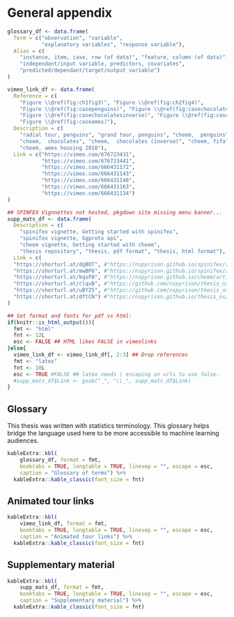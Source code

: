 # General appendix

<!-- !!!LATEX TABLES WILL NOT WORK IN HTML, need to use kbl... -->
```r
glossary_df <- data.frame(
  Term = c("observation", "variable", 
           "explanatory variables", "response variable"),
  Alias = c(
    "instance, item, case, row (of data)", "feature, column (of data)",
    "independant/input variable, predictors, covariates", 
    "predicted/dependant/target/output variable")
)

vimeo_link_df <- data.frame(
  Reference = c(
    "Figure \\@ref(fig:ch1fig3)", "Figure \\@ref(fig:ch2fig4)", 
    "Figure \\@ref(fig:casepenguins)", "Figure \\@ref(fig:casechocolates)", 
    "Figure \\@ref(fig:casechocolatesinverse)", "Figure \\@ref(fig:casefifa)", 
    "Figure \\@ref(fig:caseames)"),
  Description = c(
    "radial tour, penguins", "grand tour, penguins", "cheem,  penguins", 
    "cheem,  chocolates", "cheem,  chocolates (inverse)", "cheem, fifa", 
    "cheem, ames housing 2018"),
  Link = c("https://vimeo.com/676723431",
           "https://vimeo.com/676723441",
           "https://vimeo.com/666431172",
           "https://vimeo.com/666431143",
           "https://vimeo.com/666431148",
           "https://vimeo.com/666431163",
           "https://vimeo.com/666431134")
)

## SPINFEX Vignnettes not hosted, pkgdown site missing menu banner...
supp_mats_df <- data.frame(
  Description = c(
    "spinifex vignette, Getting started with spinifex", 
    "spinifex vignette, Ggproto api", 
    "cheem vignette, Getting started with cheem", 
    "thesis repository", "thesis, pdf format", "thesis, html format"),
  Link = c(
  "https://shorturl.at/dgBOT", #"https://nspyrison.github.io/spinifex/articles/getting_started_with_spinifex.html",
  "https://shorturl.at/mwBP6", #"https://nspyrison.github.io/spinifex/articles/ggproto_api.html",
  "https://shorturl.at/kqsF0", #"https://nspyrison.github.io/cheem/articles/getting-started-with-cheem.html",
  "https://shorturl.at/clqvB", #"https://github.com/nspyrison/thesis_ns",
  "https://shorturl.at/uBYZ5", #"https://github.com/nspyrison/thesis_ns/blob/master/docs/thesis_ns.pdf",
  "https://shorturl.at/dftCN") #"https://nspyrison.github.io/thesis_ns/")
)

## Set format and fonts for pdf vs html:
if(knitr::is_html_output()){
  fmt <- "html"
  fnt <- 12L
  esc <- FALSE ## HTML likes FALSE in vimeolinks
}else{
  vimeo_link_df <- vimeo_link_df[, 2:3] ## Drop references
  fmt <- "latex"
  fnt <- 10L
  esc <- TRUE #FALSE ## latex needs \ escaping on urls to use false.
  #supp_mats_df$Link <- gsub("_", "\\_", supp_mats_df$Link) 
}
```

## Glossary {#sec-glossary}

This thesis was written with statistics terminology. This glossary helps bridge the language used here to be more accessible to machine learning audiences.

```r
kableExtra::kbl(
    glossary_df, format = fmt,
    booktabs = TRUE, longtable = TRUE, linesep = "", escape = esc,
    caption = "Glossary of terms") %>%
  kableExtra::kable_classic(font_size = fnt)
```


## Animated tour links

```r
kableExtra::kbl(
    vimeo_link_df, format = fmt,
    booktabs = TRUE, longtable = TRUE, linesep = "", escape = esc,
    caption = "Animated tour links") %>%
  kableExtra::kable_classic(font_size = fnt)
```


## Supplementary material

```r
kableExtra::kbl(
    supp_mats_df, format = fmt,
    booktabs = TRUE, longtable = TRUE, linesep = "", escape = esc,
    caption = "Supplementary material") %>%
  kableExtra::kable_classic(font_size = fnt)
```


<!--
### Tour taxonomy; path generation {#sec:path_generation}

A fundamental aspect of tours is the path of rotation. There are four primary distinctions of tour path generation [@buja_computational_2005]: random choice, data-driven, precomputed choice, and manual control.

* Random choice, *grand tour*, constrained random walks $p$-space. Paths are constrained for changes in direction small enough to maintain continuity and aid in user comprehension
    + torus-surface [@asimov_grand_1985]
    + at-random [@asimov_grand_1985]
    + random-walk [@asimov_grand_1985]
    + *local tour* [@wickham_tourr_2011], a sort of grand tour on a leash, such that it goes to a nearby random projection before returning to the original position and iterating to a new nearby projection.
* _guided tour_, optimizes an objective function/index of the projection using projection pursuit (PP) [@hurley_analyzing_1990], including the following implemented indexes:
    + holes [@cook_projection_1993] - moves points away from the center.
    + cmass [@cook_projection_1993] - moves points toward the center.
    + lda [@lee_projection_2005] - linear discriminant analysis, seeks a projection where 2 or more classes are most separated.
    + pda [@lee_projection_2010] - penalized discriminant analysis for use in highly correlated variables when classification is needed.
    + convex [@laa_using_2019] - the ratio of the area of convex and alpha hulls.
    + skinny [@laa_using_2019] - the ratio of the perimeter distance to the area of the alpha hull.
    + stringy [@laa_using_2019] - based on the minimum spanning tree (MST), the diameter of the MST over the length of the MST.
    + dcor2D [@grimm_mbgraphic:_2017; @laa_using_2019] - distance correlation that finds linear and nonlinear dependencies between variables.
    + splines2D [@grimm_mbgraphic:_2017; @laa_using_2019] - measure of nonlinear dependence by fitting spline models.
    + other user-defined objective indices can be applied to the framework provided in the *tourr* package @wickham_tourr_2011.
    + Another data-drive tour is the *dependence tour*, a combination of $n$ independent 1D tours. A vector describes the axis each variable will be displayed on. for example $c(1, 1, 2, 2)$ is a 4- to 2D tour with the first 2 variables on the first axis, and the remaining on the second.
        - *correlation tour* [@buja_data_1987], a special case of the dependence tour, analogous to canonical correlation analysis.
* Precomputed choice, *planned tour*, in which the path has already been generated or defined.
    + *little tour* [@mcdonald_interactive_1982], where every permutation of variables is stepped through in order, analogous to brute-force or exhaustive search.
    + a saved path of any other tour, typically an array of basis targets to interpolate between.
* Manual control, *manual tour*, a constrained rotation on selected manipulation variable and magnitude [@cook_manual_1997]. Typically used to explore the local area after identifying an interesting feature, perhaps via guided tour.
    + radial, fix angle of contribution, change magnitude radially.
    + oblique, along an oblique path of a dragged cursor


### Interpolation

NOTE: Search 'Interpolator' in Wickham’s tourr paper
After target bases are identified, the frames in-between need to be filled in. There are several methods to do so:

* Geodesic - via Gram-Schmidt process
* Givens rotations
* Householder reflections
.

### Tour software

Tours have yet to be widely adopted, due in part, to the fact that print and static pdf output does not accommodate dynamic viewing. Conceptual abstraction and technically density have also hampered user growth. Due to low levels of adoption and the rapid advancement of technology support and maintenance of such implementations give them a particularly short life span. Despite the small user base, there have been a fair number of tour implementations, including:
<!-- See Wickham’s thesis and C2 paper for partial lists. 

* spinifex [github.com/nspyrison/spinifex](https://github.com/nspyrison/spinifex) -- R package, all platforms.
* tourr [@wickham_tourr_2011] -- R package, all platforms.
* CyrstalVision [@wegman_visual_2003] -- for Windows.
* GGobi [@swayne_ggobi:_2003] -- for Linux and Windows.
* DAVIS [@huh_davis:_2002] -- Java based, with GUI.
* ORCA [@sutherland_orca:_2000] -- Extensible toolkit built in Java.
* VRGobi [@nelson_xgobi_1999] -- for use with the C2, tours in stereoscopic 3D displays.
* ExplorN [@carr_explorn:_1996] -- for SGI Unix.
* ExploRe [@hardle_xplore:_1995]
* XGobi [@swayne_xgobi:_1991] -- for Linux, Unix, and Windows (via emulation).
* XLispStat [@tierney_lisp-stat:_1990] -- for Unix and Windows.
* Explor4 [@carr_explor4:_1988] -- Four-dimensional data using stereo-ray glyphs.
* Prim-9 [@asimov_grand_1985;@fisherkeller_prim-9:_1974] -- on an internal operating system.
* liminal
* cheem
-->

